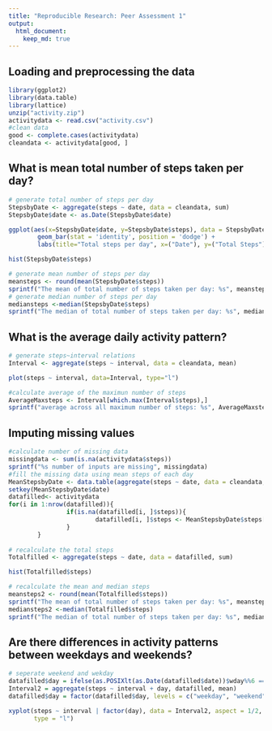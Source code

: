 ```yaml
---
title: "Reproducible Research: Peer Assessment 1"
output: 
  html_document:
    keep_md: true
---
```



## Loading and preprocessing the data
```r
library(ggplot2)
library(data.table)
library(lattice)
unzip("activity.zip")
activitydata <- read.csv("activity.csv")
#clean data
good <- complete.cases(activitydata)
cleandata <- activitydata[good, ]
```


## What is mean total number of steps taken per day?
```r
# generate total number of steps per day
StepsbyDate <- aggregate(steps ~ date, data = cleandata, sum)
StepsbyDate$date <- as.Date(StepsbyDate$date)
```
```r
ggplot(aes(x=StepsbyDate$date, y=StepsbyDate$steps), data = StepsbyDate) + 
        geom_bar(stat = 'identity', position = 'dodge') +
        labs(title="Total steps per day", x=("Date"), y=("Total Steps"))
```
```r
hist(StepsbyDate$steps)
```
```r
# generate mean number of steps per day
meansteps <- round(mean(StepsbyDate$steps))
sprintf("The mean of total number of steps taken per day: %s", meansteps)
# generate median number of steps per day
mediansteps <-median(StepsbyDate$steps)
sprintf("The median of total number of steps taken per day: %s", mediansteps)
```

## What is the average daily activity pattern?
```r
# generate steps~interval relations
Interval <- aggregate(steps ~ interval, data = cleandata, mean)
```
```r
plot(steps ~ interval, data=Interval, type="l")
```
```r
#calculate average of the maximun number of steps
AverageMaxsteps <- Interval[which.max(Interval$steps),]
sprintf("average across all maximum number of steps: %s", AverageMaxsteps$steps)
```
## Imputing missing values
```r
#calculate number of missing data
missingdata <- sum(is.na(activitydata$steps))
sprintf("%s number of inputs are missing", missingdata)
#fill the missing data using mean steps of each day
MeanStepsbyDate <- data.table(aggregate(steps ~ date, data = cleandata, mean))
setkey(MeanStepsbyDate$date)
datafilled<- activitydata
for(i in 1:nrow(datafilled)){
                if(is.na(datafilled[i, ]$steps)){
                        datafilled[i, ]$steps <- MeanStepsbyDate$steps[datafilled[i, ]$date] 
                }
        }
       
# recalculate the total steps
Totalfilled <- aggregate(steps ~ date, data = datafilled, sum) 
```
```r
hist(Totalfilled$steps)
```
```r
# recalculate the mean and median steps
meansteps2 <- round(mean(Totalfilled$steps))
sprintf("The mean of total number of steps taken per day: %s", meansteps2)
mediansteps2 <-median(Totalfilled$steps)
sprintf("The median of total number of steps taken per day: %s", mediansteps2)
```
## Are there differences in activity patterns between weekdays and weekends?
```r
# seperate weekend and wekday
datafilled$day = ifelse(as.POSIXlt(as.Date(datafilled$date))$wday%%6 == 0, "weekend", "weekday")
Interval2 = aggregate(steps ~ interval + day, datafilled, mean)
datafilled$day = factor(datafilled$day, levels = c("weekday", "weekend"))
```
```r
xyplot(steps ~ interval | factor(day), data = Interval2, aspect = 1/2, 
       type = "l")

```
